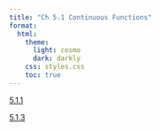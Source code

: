```yaml
---
title: "Ch 5.1 Continuous Functions"
format:
  html:
    theme:
      light: cosmo
      dark: darkly
    css: styles.css
    toc: true
---
```


[5.1.1](./5.1.1.qmd)

[5.1.3](./5.1.3.qmd)
